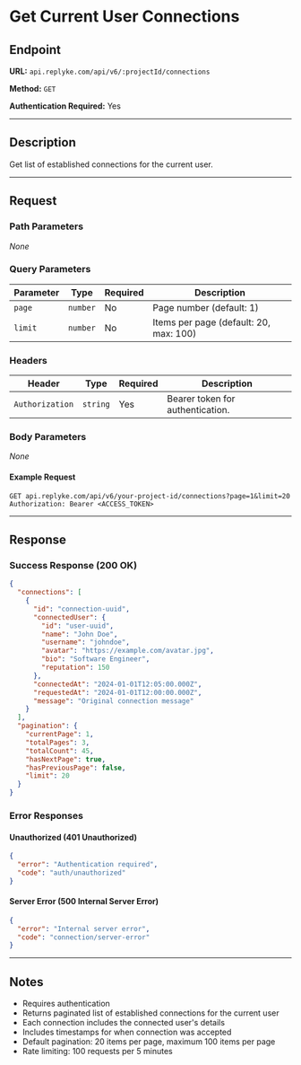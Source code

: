 # Get Current User Connections

## Endpoint

**URL:** `api.replyke.com/api/v6/:projectId/connections`

**Method:** `GET`

**Authentication Required:** Yes

---

## Description

Get list of established connections for the current user.

---

## Request

### Path Parameters

_None_

### Query Parameters

| Parameter | Type     | Required | Description                                      |
| --------- | -------- | -------- | ------------------------------------------------ |
| `page`    | `number` | No       | Page number (default: 1)                        |
| `limit`   | `number` | No       | Items per page (default: 20, max: 100)          |

### Headers

| Header          | Type     | Required | Description                      |
| --------------- | -------- | -------- | -------------------------------- |
| `Authorization` | `string` | Yes      | Bearer token for authentication. |

### Body Parameters

_None_

#### Example Request

```http
GET api.replyke.com/api/v6/your-project-id/connections?page=1&limit=20
Authorization: Bearer <ACCESS_TOKEN>
```

---

## Response

### Success Response (200 OK)

```json
{
  "connections": [
    {
      "id": "connection-uuid",
      "connectedUser": {
        "id": "user-uuid",
        "name": "John Doe",
        "username": "johndoe",
        "avatar": "https://example.com/avatar.jpg",
        "bio": "Software Engineer",
        "reputation": 150
      },
      "connectedAt": "2024-01-01T12:05:00.000Z",
      "requestedAt": "2024-01-01T12:00:00.000Z",
      "message": "Original connection message"
    }
  ],
  "pagination": {
    "currentPage": 1,
    "totalPages": 3,
    "totalCount": 45,
    "hasNextPage": true,
    "hasPreviousPage": false,
    "limit": 20
  }
}
```

### Error Responses

#### Unauthorized (401 Unauthorized)

```json
{
  "error": "Authentication required",
  "code": "auth/unauthorized"
}
```

#### Server Error (500 Internal Server Error)

```json
{
  "error": "Internal server error",
  "code": "connection/server-error"
}
```

---

## Notes

- Requires authentication
- Returns paginated list of established connections for the current user
- Each connection includes the connected user's details
- Includes timestamps for when connection was accepted
- Default pagination: 20 items per page, maximum 100 items per page
- Rate limiting: 100 requests per 5 minutes
